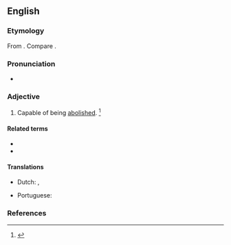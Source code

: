 ==English==

===Etymology===
From {{suffix|en|abolish|able}}. Compare {{cog|fr|abolissable}}.

===Pronunciation===
* {{a|US}} {{IPA|en|/əˈbɑl.ɪʃ.ə.bl̩/|/əˈbɑl.əʃ.ə.bl̩/}}

===Adjective===
{{en-adj}}

# Capable of being [[abolish]]ed. {{defdate|First attested from the mid 17<sup>th</sup> century.}}<ref name=SOED>{{R:SOED5|page=6}}</ref>

====Related terms====
* {{l|en|abolished}}
* {{l|en|abolition}}

====Translations====
{{trans-top|capable of being abolished}}
* Dutch: {{t|nl|afschafbaar}}, {{t|nl|ophefbaar}}
{{trans-mid}}
* Portuguese: {{t|pt|abolível}}
{{trans-bottom}}

===References===
<references/>